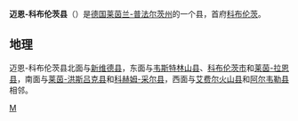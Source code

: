 {{德国县级行政单位
| 县徽图 = Image:DEU Landkreis Mayen-Koblenz COA.svg
| 在德国内的位置图 = Image:Lage des Landkreises Mayen-Koblenz in Deutschland.png
| 所属联邦州 = 莱茵兰-普法尔茨州
| 所属行政区 = 
| 首府 = 科布伦茨
| 面积 = 817.06
| 人口 = 214,434
| 统计时间 = 2019年12月31日
| 人口密度 = 260
| 汽车牌号 = MYK
| 下设城镇 = 10个市、77个镇
| 政府地址 = Bahnhofstraße 9<br />56068 Koblenz
| 政府网站 = www.kvmyk.de
| 在州内的位置图 = Image:Rheinland-pfalz-myk.png
|}}

'''迈恩-科布伦茨县'''（{{lang-de|Landkreis Mayen-Koblenz}}）是[[德国|德国]][[莱茵兰-普法尔茨州|莱茵兰-普法尔茨州]]的一个县，首府[[科布伦茨|科布伦茨]]。

== 地理 ==
迈恩-科布伦茨县北面与[[新维德县|新维德县]]，东面与[[韦斯特林山县|韦斯特林山县]]、[[科布伦茨|科布伦茨市]]和[[莱茵-拉恩县|莱茵-拉恩县]]，南面与[[莱茵-洪斯吕克县|莱茵-洪斯吕克县]]和[[科赫姆-采尔县|科赫姆-采尔县]]，西面与[[艾费尔火山县|艾费尔火山县]]和[[阿尔韦勒县|阿尔韦勒县]]相邻。

{{莱茵兰-普法尔茨州行政区划}}
{{Authority control}}

[[Category:莱茵兰-普法尔茨州的县|M]]